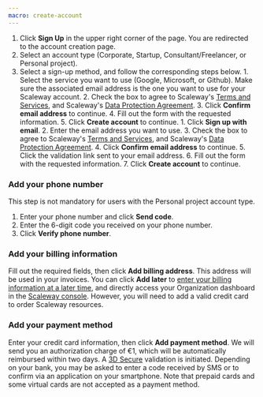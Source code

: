 ```yaml
---
macro: create-account
---
```

1. Click **Sign Up** in the upper right corner of the page. You are redirected to the account creation page.
2. Select an account type (Corporate, Startup, Consultant/Freelancer, or Personal project).
3. Select a sign-up method, and follow the corresponding steps below.
    <Tabs id="create-account">
      <TabsTab label="Sign-up with SSO">
        1. Select the service you want to use (Google, Microsoft, or Github). Make sure the associated email address is the one you want to use for your Scaleway account.
        2. Check the box to agree to Scaleway's [Terms and Services](https://www.scaleway.com/en/contracts/), and Scaleway's [Data Protection Agreement](https://www.scaleway.com/en/contracts/).
        3. Click **Confirm email address** to continue.
        4. Fill out the form with the requested information.
        5. Click **Create account** to continue.
      </TabsTab>
      <TabsTab label="Sign-up with your email address">
        1. Click **Sign up with email**.
        2. Enter the email address you want to use.
        3. Check the box to agree to Scaleway's [Terms and Services](https://www.scaleway.com/en/contracts/), and Scaleway's [Data Protection Agreement](https://www.scaleway.com/en/contracts/).
        4. Click **Confirm email address** to continue.
        5. Click the validation link sent to your email address.
        6. Fill out the form with the requested information.
        7. Click **Create account** to continue.
      </TabsTab>
    </Tabs>

### Add your phone number

<Message type="note">
  This step is not mandatory for users with the Personal project account type.
</Message>

1. Enter your phone number and click **Send code**.
2. Enter the 6-digit code you received on your phone number.
3. Click **Verify phone number**.

### Add your billing information
Fill out the required fields, then click **Add billing address**. This address will be used in your invoices.
    <Message type="note">
      You can click **Add later** to [enter your billing information at a later time](/billing/how-to/add-payment-method/), and directly access your Organization dashboard in the [Scaleway console](https://console.scaleway.com/organization). However, you will need to add a valid credit card to order Scaleway resources.
    </Message>

### Add your payment method
Enter your credit card information, then click **Add payment method**. We will send you an authorization charge of €1, which will be automatically reimbursed within two days. A [3D Secure](https://en.wikipedia.org/wiki/3-D_Secure) validation is initiated. Depending on your bank, you may be asked to enter a code received by SMS or to confirm via an application on your smartphone.
Note that prepaid cards and some virtual cards are not accepted as a payment method.